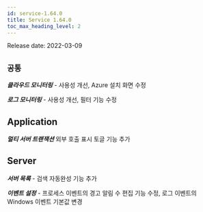 ```yaml
---
id: service-1.64.0
title: Service 1.64.0
toc_max_heading_level: 2
---
```



Release date: 2022-03-09

## `공통`

**_클라우드 모니터링_** - 사용성 개선, Azure 설치 화면 수정

**_로그 모니터링_** - 사용성 개선, 필터 기능 수정

## Application

**_멀티 서버 트랜잭션_** 외부 호출 표시 토글 기능 추가

## Server

**_서버 목록_** - 검색 자동완성 기능 추가

**_이벤트 설정_** - 프로세스 이벤트의 경고 알림 수 편집 기능 수정, 로그 이벤트의 Windows 이벤트 기본값 변경 
